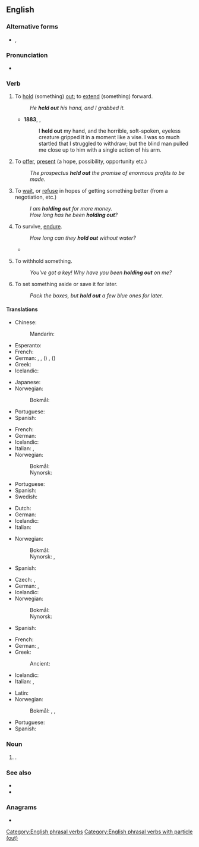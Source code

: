 {{also|holdout}}
==English==

===Alternative forms===
* {{sense|noun}} {{l|en|hold-out}}, {{l|en|holdout}}

===Pronunciation===
* {{audio|en|en-au-hold out.ogg|Audio (AU)}}

===Verb===
{{en-verb|hold<,,held> out}}

# {{lb|en|transitive|literally}} To [[hold]] (something) [[out]]; to [[extend]] (something) forward.
#: ''He '''held out''' his hand, and I grabbed it.''
#* '''1883''', {{w|Robert Louis Stevenson}}, ''{{w|Treasure Island}}''
#*: I '''held out''' my hand, and the horrible, soft-spoken, eyeless creature gripped it in a moment like a vise. I was so much startled that I struggled to withdraw; but the blind man pulled me close up to him with a single action of his arm.
# {{lb|en|figuratively}} To [[offer]], [[present]] (a hope, possibility, opportunity etc.)
#: ''The prospectus '''held out''' the promise of enormous profits to be made.''
# {{lb|en|idiomatic|often|with ''for''}} To [[wait]], or [[refuse]] in hopes of getting something better (from a negotiation, etc.)
#: ''I am '''holding out''' for more money.''
#: ''How long has he been '''holding out'''?''
# {{lb|en|idiomatic}} To survive, [[endure]].
#: ''How long can they '''hold out''' without water?''
#* {{quote-journal
|en
|date=September 2, 2011
|author=
|title=Wales 2-1 Montenegro
|work=BBC
|url=http://news.bbc.co.uk/sport2/hi/football/14660870.stm
|page=
|passage=Stevan Jovetic gave Montenegro hope when he unleashed a pile-driver but Wales '''held out''' for a much-needed win.}}
# {{lb|en|idiomatic|usually|with ''on''}} To withhold something.
#: ''You've got a key! Why have you been '''holding out''' on me?''
# {{lb|en|transitive}} To set something aside or save it for later.
#: ''Pack the boxes, but '''hold out''' a few blue ones for later.''

====Translations====
{{trans-top|to wait for something better}}
* Chinese:
*: Mandarin: {{t+|cmn|等待|tr=děngdài}}
* Esperanto: {{t|eo|atendi}}
* French: {{t+|fr|attendre}}
* German: {{t+|de|abwarten}}, {{t+|de|ausharren}}, ({{l|de|beharrlich}}) {{t+|de|warten}}, ({{l|de|unbeirrbar}}) {{t+|de|warten}}
* Greek: {{t+|el|περιμένω}}
* Icelandic: {{t|is|hinkra}}
{{trans-mid}}
* Japanese: {{t+|ja|待つ|tr=matsu}}
* Norwegian:
*: Bokmål: {{t+|nb|avvente}}
* Portuguese: {{t+|pt|esperar}}
* Spanish: {{t+|es|esperar}}
{{trans-bottom}}

{{trans-top|endure}}
* French: {{t+|fr|tenir bon}}
* German: {{t+|de|aushalten}}
* Icelandic: {{t|is|þrauka}}
* Italian: {{t+|it|resistere}}, {{t+|it|sopravvivere}}
* Norwegian:
*: Bokmål: {{t|nb|holde ut}}
*: Nynorsk: {{t|nn|halde ut}}
{{trans-mid}}
* Portuguese: {{t|pt|prevalecer}}
* Spanish: {{t+|es|aguantar}}
* Swedish: {{t+|sv|hålla ut}}
{{trans-bottom}}

{{trans-top|withhold something}}
* Dutch: {{t+|nl|achterhouden}}
* German: {{t+|de|zurückhalten}}
* Icelandic: {{t+|is|halda}} {{t+|is|einhverju}} {{t|is|leyndu}}
* Italian: {{t+|it|aspettarsi}}
{{trans-mid}}
* Norwegian:
*: Bokmål: {{t|nb|holde tilbake}}
*: Nynorsk: {{t|nn|halde attende}}, {{t|nn|halde tilbake}}
* Spanish: {{t+|es|retener}}
{{trans-bottom}}

{{trans-top|to save something for later}}
* Czech: {{t+|cs|odložit}}, {{t|cs|dát stranou}}
* German: {{t+|de|aufheben}}, {{t|de|aufsparen}}
* Icelandic: {{t+|is|geyma}}
* Norwegian:
*: Bokmål: {{t|nb|holde av}}
*: Nynorsk: {{t|nn|halde av}}
{{trans-mid}}
* Spanish: {{t+|es|guardar}}
{{trans-bottom}}

<!-- The following translations were listed under the definition "to hold", but "to hold out" does not mean "to hold" in an obvious way. -->
{{checktrans-top|to hold}}
* French: {{t+|fr|tendre}}
* German: {{t+|de|hinhalten}}, {{t+|de|reichen}}
* Greek:
*: Ancient: {{t|grc|ἐκπετάννυμι}}
* Icelandic: {{t+|is|halda}} {{t+|is|út}} {{t|is|hendinni}}
* Italian: {{t+|it|attendere}}, {{t+|it|aspettare}}
{{trans-mid}}
* Latin: {{t|la|porrigō}}
* Norwegian:
*: Bokmål: {{t|nb|holde frem}}, {{t|nb|holde fram}}, {{t|nb|holde ut}}
* Portuguese: {{t+|pt|reter}}
* Spanish: {{t+|es|tender}}
{{trans-bottom}}

===Noun===
{{en-noun}}

# {{alternative spelling of|en|holdout}}.

===See also===
* {{l|en|dead-ender}}
* {{l|en|diehard}}

===Anagrams===
* {{anagrams|en|a=dhlootu|outhold}}

[[Category:English phrasal verbs]]
[[Category:English phrasal verbs with particle (out)]]